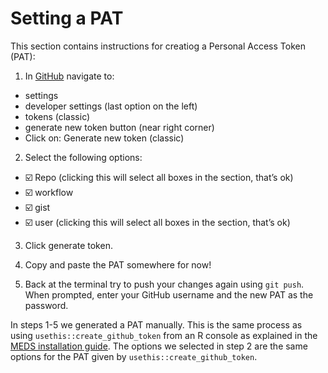 # Setting a PAT

This section contains instructions for creatiog a Personal Access Token (PAT):

1. In [GitHub](https://github.com) navigate to:

- settings
- developer settings (last option on the left)
- tokens (classic)
- generate new token button (near right corner)
- Click on: Generate new token (classic)


2. Select the following options:

- ☑️ Repo (clicking this will select all boxes in the section, that’s ok)
- ☑️ workflow
- ☑️ gist
- ☑️ user  (clicking this will select all boxes in the section, that’s ok)

3. Click generate token.

4. Copy and paste the PAT somewhere for now! 

5. Back at the terminal try to push your changes again using `git push`. When prompted, enter your GitHub username and the new PAT as the password.

:::{.callout-note}
In steps 1-5 we generated a PAT manually. 
This is the same process as using `usethis::create_github_token` from an R console as explained in the [MEDS installation guide](https://ucsb-meds.github.io/meds-install-mac.html#store-your-github-personal-access-token-pat). 
The options we selected in step 2 are the same options for the PAT given by  `usethis::create_github_token`.
:::